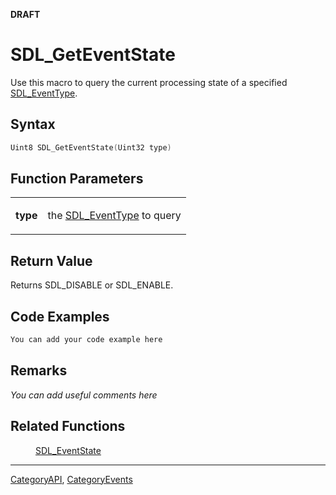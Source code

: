 <span color="red">'''DRAFT'''</span>

<!-- #You will need to remove the line #acl All:read above in order to be able to save the new page.  Do not remove any other content above this comment.  You may delete this comment before you save. -->

<!-- #*^*^*^*^*See http://wiki.libsdl.org/moin.cgi/SGFunctions for details on editing this page*^*^*^*^* -->


= SDL_GetEventState =
Use this macro to query the current processing state of a specified [[SDL_EventType]].




== Syntax ==
<syntaxhighlight lang='c++'>
Uint8 SDL_GetEventState(Uint32 type)
</syntaxhighlight>


== Function Parameters ==
{|
|'''type'''
|the [[SDL_EventType]] to query
|}


== Return Value ==
Returns SDL_DISABLE or SDL_ENABLE.


== Code Examples ==
<syntaxhighlight lang='c++'>
You can add your code example here
</syntaxhighlight>

<!-- #Leave this section as-is unless you have a code example to put in.  In that case, replace You can add your code example here with your code example following the Style Guide instructions.  Leave the rest of the markup alone and delete this comment. -->


== Remarks ==
''You can add useful comments here''

<!-- #Leave this section as-is unless you have a remark to put in.  In that case, replace ''You can add useful comments here'' with your remark(s) following the Style Guide instructions.  Leave the rest of the markup alone and delete this comment. -->


== Related Functions ==
:[[SDL_EventState]]


----
[[CategoryAPI]], [[CategoryEvents]]
<!-- #See the Style Guide for instructions on editing the footer. -->
